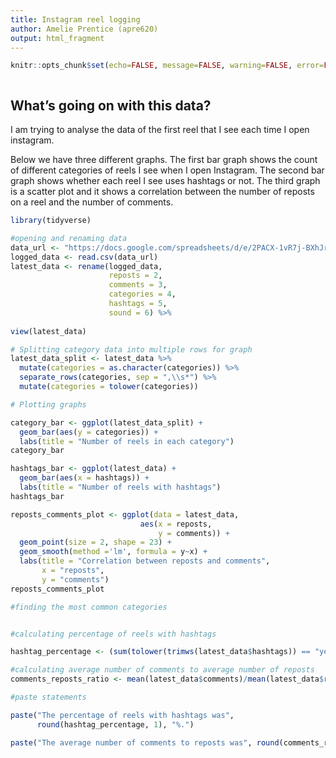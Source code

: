 ---
title: Instagram reel logging
author: Amelie Prentice (apre620)
output: html_fragment
---

```{r setup, include=FALSE}
knitr::opts_chunk$set(echo=FALSE, message=FALSE, warning=FALSE, error=FALSE)

```

```{css}

```

## What's going on with this data?

I am trying to analyse the data of the first reel that I see each time I open instagram.

Below we have three different graphs. The first bar graph shows the count of different categories of reels I see when I open Instagram. The second bar graph shows whether each reel I see uses hashtags or not. The third graph is a scatter plot and it shows a correlation between the number of reposts on a reel and the number of comments.


```{r}
library(tidyverse)

#opening and renaming data
data_url <- "https://docs.google.com/spreadsheets/d/e/2PACX-1vR7j-BXhJrAlIE5bCH14ubr5N2NN4qFbpSPwQFeQhodldStVI5Tgl_S-US9jawDeKKIc8TAktsAYT_P/pub?output=csv"
logged_data <- read.csv(data_url)
latest_data <- rename(logged_data,
                      reposts = 2,
                      comments = 3,
                      categories = 4,
                      hashtags = 5,
                      sound = 6) %>%
  
view(latest_data)

# Splitting category data into multiple rows for graph
latest_data_split <- latest_data %>%
  mutate(categories = as.character(categories)) %>%
  separate_rows(categories, sep = ",\\s*") %>%          
  mutate(categories = tolower(categories))             

# Plotting graphs

category_bar <- ggplot(latest_data_split) +
  geom_bar(aes(y = categories)) +
  labs(title = "Number of reels in each category")
category_bar

hashtags_bar <- ggplot(latest_data) +
  geom_bar(aes(x = hashtags)) +
  labs(title = "Number of reels with hashtags")
hashtags_bar

reposts_comments_plot <- ggplot(data = latest_data,
                             aes(x = reposts,
                                 y = comments)) +
  geom_point(size = 2, shape = 23) + 
  geom_smooth(method ='lm', formula = y~x) +
  labs(title = "Correlation between reposts and comments",
       x = "reposts",
       y = "comments")
reposts_comments_plot

#finding the most common categories


#calculating percentage of reels with hashtags

hashtag_percentage <- (sum(tolower(trimws(latest_data$hashtags)) == "yes", na.rm = TRUE)/nrow)*100

#calculating average number of comments to average number of reposts
comments_reposts_ratio <- mean(latest_data$comments)/mean(latest_data$reposts)

#paste statements

paste("The percentage of reels with hashtags was",
      round(hashtag_percentage, 1), "%.")

paste("The average number of comments to reposts was", round(comments_reposts_ratio, 1))


```


